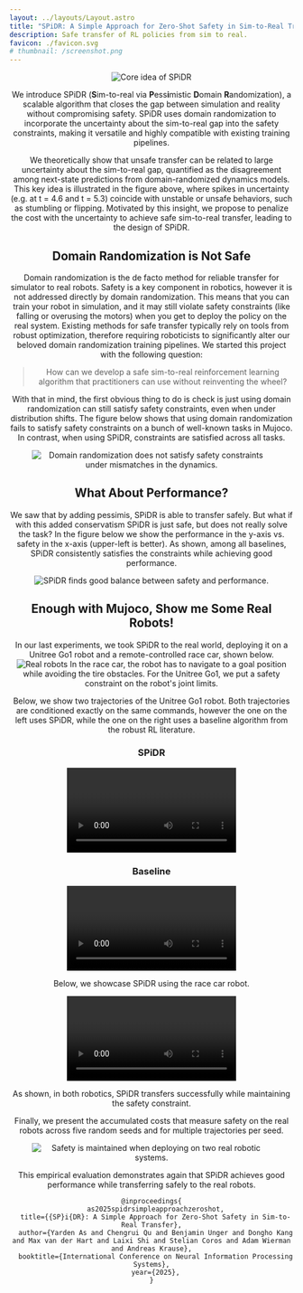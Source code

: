 ```yaml
---
layout: ../layouts/Layout.astro
title: "SPiDR: A Simple Approach for Zero-Shot Safety in Sim-to-Real Transfer"
description: Safe transfer of RL policies from sim to real.
favicon: ./favicon.svg
# thumbnail: /screenshot.png
---
```







<Header
  title={frontmatter.title}
  authors={[
    {
      name: "Yarden As",
      url: "https://yas.pub",
      institution: "ETH Zurich",
    },
    {
      name: "Chengrui Qu",
      url: "https://crqu.github.io/",
      institution: "Caltech",
    },
    {
      name: "Benjamin Unger",
      institution: "ETH Zurich",
    },
    {
      name: "Dongho Kang",
      url: "https://donghokang.net/",
      institution: "ETH Zurich",
    },
    {
      name: "Max van der Hart",
      institution: "ETH Zurich",
    },
    {
      name: "Laixi Shi",
      url: "https://laixishi.github.io/",
      institution: "John Hopkins University",
    },
    {
      name: "Stelian Coros",
      institution: "ETH Zurich",
      url: "https://crl.ethz.ch/people/coros/"
    },
    {
      name: "Adam Wierman",
      institution: "Caltech",
      url: "https://adamwierman.com/"
    },
    {
      name: "Andreas Krause",
      url: "https://las.inf.ethz.ch/krausea",
      institution: "ETH Zurich",
    },
  ]}
  conference="NeurIPS 2025"
  notes={[
  ]}
  links={[
    {
      name: "Code",
      url: "https://github.com/yardenas/safe-learning",
      icon: "mdi:github",
    },
    {
      name: "arXiv",
      url: "https://arxiv.org/abs/2509.18648",
      icon: "academicons:arxiv",
    },{
      name: "Paper",
      url: "https://openreview.net/forum?id=Pe1ypX9gBO",
      icon: "ri:file-pdf-2-line",
    },
  ]}
  />
  

<div class="container mx-auto py-10">
  <div class="flex flex-col lg:flex-row justify-center lg:space-x-4 space-y-4 lg:space-y-0">
    <Image src={spidrIdea} alt="Core idea of SPiDR" class="object-cover w-full h-full" />
  </div>
</div>


We introduce SPiDR (**S**im-to-real via **P**ess**i**mistic **D**omain **R**andomization), a scalable algorithm that closes the gap between simulation and reality without compromising safety. SPiDR uses domain randomization to incorporate the uncertainty about the sim-to-real gap into the safety constraints, making it versatile and highly compatible with existing training pipelines.

We theoretically show that unsafe transfer can be related to large uncertainty about the sim-to-real gap, quantified as the disagreement among next-state predictions from domain-randomized dynamics models. This key idea is illustrated in the figure above, where spikes in uncertainty (e.g. at t = 4.6 and t = 5.3) coincide with unstable or unsafe behaviors, such as stumbling or flipping. Motivated by this insight, we propose to penalize the cost with the uncertainty to achieve safe sim-to-real transfer, leading to the design of SPiDR.


## Domain Randomization is Not Safe
Domain randomization is the de facto method for reliable transfer for simulator to real robots. 
Safety is a key component in robotics, however it is not addressed directly by domain randomization. This means that you can train your robot in simulation, and it may still violate safety constraints (like falling or overusing the motors) when you get to deploy the policy on the real system. Existing methods for safe transfer typically rely on tools from robust optimization, therefore requiring roboticists to significantly alter our beloved domain randomization training pipelines. We started this project with the following question:

> How can we develop a safe sim-to-real reinforcement learning algorithm that practitioners can use without reinventing the wheel?

With that in mind, the first obvious thing to do is check is just using domain randomization can still satisfy safety constraints, even when under distribution shifts. The figure below shows that using domain randomization fails to satisfy safety constraints on a bunch of well-known tasks in Mujoco. In contrast, when using SPiDR, constraints are satisfied across all tasks.
<Figure caption="Domain randomization does not satsify the safety constraints.">
  <Image src={simulatedCosts} alt="Domain randomization does not satisfy safety constraints under mismatches in the dynamics." class="object-cover w-full h-full"/>
</Figure>

## What About Performance?
We saw that by adding pessimis, SPiDR is able to transfer safely. But what if with this added conservatism SPiDR is just safe, but does not really solve the task? In the figure below we show the performance in the y-axis vs. safety in the x-axis (upper-left is better). As shown, among all baselines, SPiDR consistently satisfies the constraints while achieving good performance.
<Figure caption="SPiDR finds good balance between safety and performance">
  <Image src={simulatedAll} alt="SPiDR finds good balance between safety and performance." class="object-cover w-full h-full"/>
</Figure>

## Enough with Mujoco, Show me Some Real Robots!
In our last experiments, we took SPiDR to the real world, deploying it on a Unitree Go1 robot and a remote-controlled race car, shown below.
<Image src={demoEnvs} alt="Real robots" class="object-cover w-full h-full"/>
In the race car, the robot has to navigate to a goal position while avoiding the tire obstacles. For the Unitree Go1, we put a safety constraint on the robot's joint limits.

Below, we show two trajectories of the Unitree Go1 robot. Both trajectories are conditioned exactly on the same commands, however the one on the left uses SPiDR, while the one on the right uses
a baseline algorithm from the robust RL literature. 
<TwoColumns>
  <div slot="left" class="flex flex-col items-center">
    <h3 class="text-lg font-semibold -mb-10 text-center">SPiDR</h3>
    <Figure caption="SPiDR follows commands while satisfying the safety constraints.">
      <Video source={spidrGo1} />
    </Figure>
  </div>
  <div slot="right" class="flex flex-col items-center">
    <h3 class="text-lg font-semibold -mb-10 text-center">Baseline</h3>
    <Figure caption="Robust safe RL baseline fails to transfer to the real robot.">
      <Video source={ramuGo1} />
    </Figure>
  </div>
</TwoColumns>
Below, we showcase SPiDR using the race car robot.

<Figure caption="SPiDR maintains safety upon deployment.">
    <Video source={spidrRC} />
</Figure>

As shown, in both robotics, SPiDR transfers successfully while maintaining the safety constraint.

Finally, we present the accumulated costs that measure safety on the real robots across five random seeds and for multiple trajectories per seed.
<Figure caption="SPiDR finds good balance between safety and performance">
  <Image src={realWorldQuant} alt="Safety is maintained when deploying on two real robotic systems." class="object-cover w-full h-full"/>
</Figure>
This empirical evaluation demonstrates again that SPiDR achieves good performance while transferring safely to the real robots.


```
@inproceedings{
  as2025spidrsimpleapproachzeroshot,
  title={{SP}i{DR}: A Simple Approach for Zero-Shot Safety in Sim-to-Real Transfer},
  author={Yarden As and Chengrui Qu and Benjamin Unger and Dongho Kang and Max van der Hart and Laixi Shi and Stelian Coros and Adam Wierman and Andreas Krause},
  booktitle={International Conference on Neural Information Processing Systems},
  year={2025},
}
```


